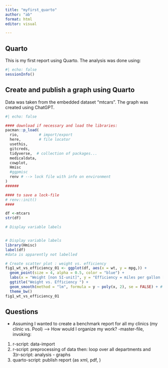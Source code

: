 ```yaml
---
title: "myfirst_quarto"
author: "ab"
format: html
editor: visual

---
```


## Quarto

This is my first report using Quarto. The analysis was done using:
```r
#| echo: false
sessionInfo()
```


## Create and publish a graph using Quarto

Data was taken from the embedded dataset "mtcars". The graph was created using ChatGPT.

```r
#| echo: false

#### download if necessary and load the libraries:
pacman::p_load(
  rio,         # import/export
  here,        # file locator
  usethis,
  gitcreds,
  tidyverse,  # collection of packages...
  medicaldata,
  cowplot,
  Hmisc
  #ggpmisc
  renv # --> lock file with info on environment
)
######

#### to save a lock-file
# renv::init()
####

df <-mtcars
str(df)

# Display variable labels


# Display variable labels
library(Hmisc)
label(df)
#data is apparently not labelled

# Create scatter plot : weight vs. efficiency
fig1_wt_vs_efficiency_01 <- ggplot(df, aes(x = wt, y = mpg,)) +
  geom_point(size = 4, alpha = 0.5, color = "blue") +
  labs(x = "Weight [non SI-unit]", y = "Efficiency = miles per gallon [mpg]") +
  ggtitle("Weight vs. Efficiency ") +
  geom_smooth(method = "lm", formula = y ~ poly(x, 2), se = FALSE) + # add a non-linear fit, just because
  theme_bw()
fig1_wt_vs_efficiency_01
```
## Questions
- Assuming I wanted to create a benchmark report for all my clinics (my clinic vs. Pool) --> How would I organize my work?
-master-file, invoking:
1) r-script: data-import
2) r-script: preprocessing of data
then: loop over all departments and  
3)r-script: analysis - graphs
4) quarto-script: publish report (as xml, pdf, )








